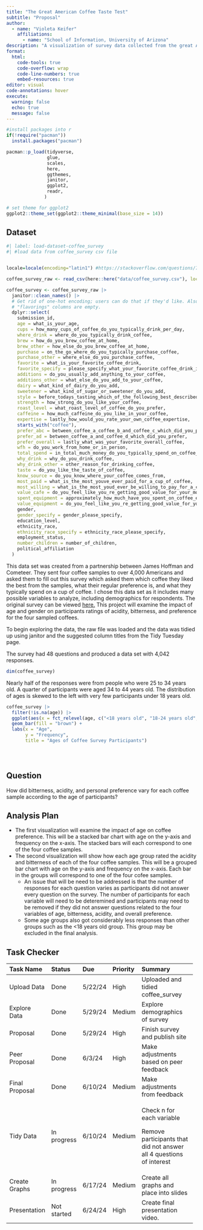 ```yaml
---
title: "The Great American Coffee Taste Test"
subtitle: "Proposal"
author: 
  - name: "Violeta Keifer"
    affiliations:
      - name: "School of Information, University of Arizona"
description: "A visualization of survey data collected from the great American coffee taste which was conducted by James Hoffman and Cometeer."
format:
  html:
    code-tools: true
    code-overflow: wrap
    code-line-numbers: true
    embed-resources: true
editor: visual
code-annotations: hover
execute:
  warning: false
  echo: true
  message: false
---
```


```r

#install packages into r
if(!require("pacman"))
  install.packages("pacman")

pacman::p_load(tidyverse, 
               glue, 
               scales,
               here,
               ggthemes,
               janitor,
               ggplot2,
               readr,
              )

# set theme for ggplot2
ggplot2::theme_set(ggplot2::theme_minimal(base_size = 14))
```

## Dataset

```r
#| label: load-dataset-coffee_survey
#| #load data from coffee_survey csv file


locale=locale(encoding="latin1") #https://stackoverflow.com/questions/71532975/trying-to-read-csv-file-says-error-in-ncharx-width-invalid-multibyte-s

coffee_survey_raw <- read_csv(here::here("data/coffee_survey.csv"), locale = readr::locale(encoding = "latin1"))


```

```r


coffee_survey <- coffee_survey_raw |> 
  janitor::clean_names() |> 
  # Get rid of one-hot encoding; users can do that if they'd like. Also,
  # "flavorings" columns are empty.
  dplyr::select(
    submission_id,
    age = what_is_your_age,
    cups = how_many_cups_of_coffee_do_you_typically_drink_per_day,
    where_drink = where_do_you_typically_drink_coffee,
    brew = how_do_you_brew_coffee_at_home,
    brew_other = how_else_do_you_brew_coffee_at_home,
    purchase = on_the_go_where_do_you_typically_purchase_coffee,
    purchase_other = where_else_do_you_purchase_coffee,
    favorite = what_is_your_favorite_coffee_drink,
    favorite_specify = please_specify_what_your_favorite_coffee_drink_is,
    additions = do_you_usually_add_anything_to_your_coffee,
    additions_other = what_else_do_you_add_to_your_coffee,
    dairy = what_kind_of_dairy_do_you_add,
    sweetener = what_kind_of_sugar_or_sweetener_do_you_add,
    style = before_todays_tasting_which_of_the_following_best_described_what_kind_of_coffee_you_like,
    strength = how_strong_do_you_like_your_coffee,
    roast_level = what_roast_level_of_coffee_do_you_prefer,
    caffeine = how_much_caffeine_do_you_like_in_your_coffee,
    expertise = lastly_how_would_you_rate_your_own_coffee_expertise,
    starts_with("coffee"),
    prefer_abc = between_coffee_a_coffee_b_and_coffee_c_which_did_you_prefer,
    prefer_ad = between_coffee_a_and_coffee_d_which_did_you_prefer,
    prefer_overall = lastly_what_was_your_favorite_overall_coffee,
    wfh = do_you_work_from_home_or_in_person,
    total_spend = in_total_much_money_do_you_typically_spend_on_coffee_in_a_month,
    why_drink = why_do_you_drink_coffee,
    why_drink_other = other_reason_for_drinking_coffee,
    taste = do_you_like_the_taste_of_coffee,
    know_source = do_you_know_where_your_coffee_comes_from,
    most_paid = what_is_the_most_youve_ever_paid_for_a_cup_of_coffee,
    most_willing = what_is_the_most_youd_ever_be_willing_to_pay_for_a_cup_of_coffee,
    value_cafe = do_you_feel_like_you_re_getting_good_value_for_your_money_when_you_buy_coffee_at_a_cafe,
    spent_equipment = approximately_how_much_have_you_spent_on_coffee_equipment_in_the_past_5_years,
    value_equipment = do_you_feel_like_you_re_getting_good_value_for_your_money_with_regards_to_your_coffee_equipment,
    gender,
    gender_specify = gender_please_specify,
    education_level,
    ethnicity_race,
    ethnicity_race_specify = ethnicity_race_please_specify,
    employment_status,
    number_children = number_of_children,
    political_affiliation
  )

```

This data set was created from a partnership between James Hoffman and Cometeer. They sent four coffee samples to over 4,000 Americans and asked them to fill out this survey which asked them which coffee they liked the best from the samples, what their regular preference is, and what they typically spend on a cup of coffee. I chose this data set as it includes many possible variables to analyze, including demographics for respondents. The original survey can be viewed [here.](https://cometeer.com/pages/the-great-american-coffee-taste-test?utm_source=google&utm_medium=paid-search&utm_campaign=PMax%7CBrand%7CUS&utm_term=&utm_content=&gad_source=1&gclid=Cj0KCQjwmMayBhDuARIsAM9HM8cGTK7xXEIM7blKzNjvdJvSO3naRo3OW4lFtnvNYls0c46kFHsUQ_AaAoEREALw_wcB) This project will examine the impact of age and gender on participants ratings of acidity, bitterness, and preference for the four sampled coffees.

To begin exploring the data, the raw file was loaded and the data was tidied up using janitor and the suggested column titles from the Tidy Tuesday page.

The survey had 48 questions and produced a data set with 4,042 responses.

```r

dim(coffee_survey)
```

Nearly half of the responses were from people who were 25 to 34 years old. A quarter of participants were aged 34 to 44 years old. The distribution of ages is skewed to the left with very few participants under 18 years old.

```r

coffee_survey |>
  filter(!is.na(age)) |>
  ggplot(aes(x = fct_relevel(age, c("<18 years old", "18-24 years old", "25-34 years old", "35-44 years old", "45-54 years old", "55-64 years old", ">65 years old")))) +
  geom_bar(fill = "brown") +
  labs(x = "Age",
       y = "Frequency",
       title = "Ages of Coffee Survey Participants")


  
```

## Question

How did bitterness, acidity, and personal preference vary for each coffee sample according to the age of participants?

## Analysis Plan

-   The first visualization will examine the impact of age on coffee preference. This will be a stacked bar chart with age on the y-axis and frequency on the x-axis. The stacked bars will each correspond to one of the four coffee samples.
-   The second visualization will show how each age group rated the acidity and bitterness of each of the four coffee samples. This will be a grouped bar chart with age on the y-axis and frequency on the x-axis. Each bar in the groups will correspond to one of the four cofee samples.
    -   An issue that will be need to be addressed is that the number of responses for each question varies as participants did not answer every question on the survey. The number of participants for each variable will need to be deteremined and participants may need to be removed if they did not answer questions related to the four variables of age, bitterness, acidity, and overall preference.
    -   Some age groups also got considerably less responses than other groups such as the \<18 years old group. This group may be excluded in the final analysis.

## Task Checker

+--------------------+-------------+-----------+---------------+---------------------------------------------------------------------------------+
| Task Name          | Status      | Due       | Priority      | Summary                                                                         |
+:===================+:============+:==========+:==============+:================================================================================+
| Upload Data        | Done        | 5/22/24   | High          | Uploaded and tidied coffee_survey                                               |
+--------------------+-------------+-----------+---------------+---------------------------------------------------------------------------------+
| Explore Data       | Done        | 5/29/24   | Medium        | Explore demographics of survey                                                  |
+--------------------+-------------+-----------+---------------+---------------------------------------------------------------------------------+
| Proposal           | Done        | 5/29/24   | High          | Finish survey and publish site                                                  |
+--------------------+-------------+-----------+---------------+---------------------------------------------------------------------------------+
| Peer Proposal      | Done        | 6/3/24    | High          | Make adjustments based on peer feedback                                         |
+--------------------+-------------+-----------+---------------+---------------------------------------------------------------------------------+
| Final Proposal     | Done        | 6/10/24   | Medium        | Make adjustments from feedback                                                  |
+--------------------+-------------+-----------+---------------+---------------------------------------------------------------------------------+
| Tidy Data          | In progress | 6/10/24   | Medium        | Check n for each variable                                                       |
|                    |             |           |               |                                                                                 |
|                    |             |           |               | Remove participants that did not answer all 4 questions of interest             |
+--------------------+-------------+-----------+---------------+---------------------------------------------------------------------------------+
| Create Graphs      | In progress | 6/17/24   | Medium        | Create all graphs and place into slides                                         |
+--------------------+-------------+-----------+---------------+---------------------------------------------------------------------------------+
| Presentation       | Not started | 6/24/24   | High          | Create final presentation video.                                                |
+--------------------+-------------+-----------+---------------+---------------------------------------------------------------------------------+
